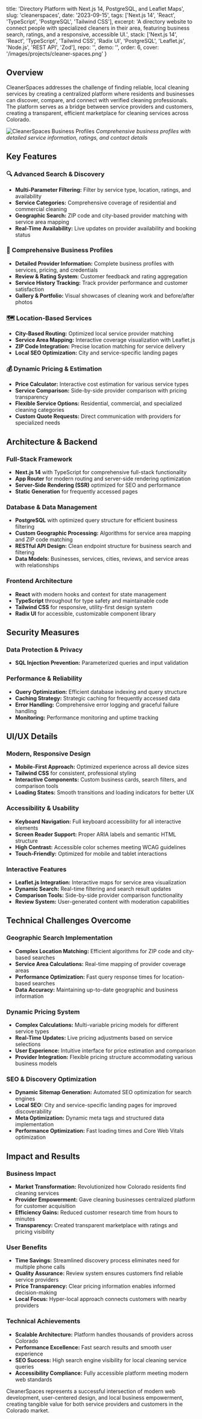   title: 'Directory Platform with Next.js 14, PostgreSQL, and Leaflet Maps',
  slug: 'cleanerspaces',
  date: '2023-09-15',
  tags: ['Next.js 14', 'React', 'TypeScript', 'PostgreSQL', 'Tailwind CSS'],
  excerpt: 'A directory website to connect people with specialized cleaners in their area, featuring business search, ratings, and a responsive, accessible UI.',
  stack: ['Next.js 14', 'React', 'TypeScript', 'Tailwind CSS', 'Radix UI', 'PostgreSQL', 'Leaflet.js', 'Node.js', 'REST API', 'Zod'],
  repo: '',
  demo: '',
  order: 6,
  cover: '/images/projects/cleaner-spaces.png'
}

## Overview

CleanerSpaces addresses the challenge of finding reliable, local cleaning services by creating a centralized platform where residents and businesses can discover, compare, and connect with verified cleaning professionals. The platform serves as a bridge between service providers and customers, creating a transparent, efficient marketplace for cleaning services across Colorado.

![CleanerSpaces Business Profiles](/images/projects/cleaner-spaces-1.png)
*Comprehensive business profiles with detailed service information, ratings, and contact details*

## Key Features

### 🔍 Advanced Search & Discovery
- **Multi-Parameter Filtering:** Filter by service type, location, ratings, and availability
- **Service Categories:** Comprehensive coverage of residential and commercial cleaning
- **Geographic Search:** ZIP code and city-based provider matching with service area mapping
- **Real-Time Availability:** Live updates on provider availability and booking status

### 🏪 Comprehensive Business Profiles
- **Detailed Provider Information:** Complete business profiles with services, pricing, and credentials
- **Review & Rating System:** Customer feedback and rating aggregation
- **Service History Tracking:** Track provider performance and customer satisfaction
- **Gallery & Portfolio:** Visual showcases of cleaning work and before/after photos

### 🗺️ Location-Based Services
- **City-Based Routing:** Optimized local service provider matching
- **Service Area Mapping:** Interactive coverage visualization with Leaflet.js
- **ZIP Code Integration:** Precise location matching for service delivery
- **Local SEO Optimization:** City and service-specific landing pages

### 💰 Dynamic Pricing & Estimation
- **Price Calculator:** Interactive cost estimation for various service types
- **Service Comparison:** Side-by-side provider comparison with pricing transparency
- **Flexible Service Options:** Residential, commercial, and specialized cleaning categories
- **Custom Quote Requests:** Direct communication with providers for specialized needs


## Architecture & Backend

### Full-Stack Framework
- **Next.js 14** with TypeScript for comprehensive full-stack functionality
- **App Router** for modern routing and server-side rendering optimization
- **Server-Side Rendering (SSR)** optimized for SEO and performance
- **Static Generation** for frequently accessed pages

### Database & Data Management
- **PostgreSQL** with optimized query structure for efficient business filtering
- **Custom Geographic Processing:** Algorithms for service area mapping and ZIP code matching
- **RESTful API Design:** Clean endpoint structure for business search and filtering
- **Data Models:** Businesses, services, cities, reviews, and service areas with relationships

### Frontend Architecture
- **React** with modern hooks and context for state management
- **TypeScript** throughout for type safety and maintainable code
- **Tailwind CSS** for responsive, utility-first design system
- **Radix UI** for accessible, customizable component library

## Security Measures

### Data Protection & Privacy
- **SQL Injection Prevention:** Parameterized queries and input validation

### Performance & Reliability
- **Query Optimization:** Efficient database indexing and query structure
- **Caching Strategy:** Strategic caching for frequently accessed data
- **Error Handling:** Comprehensive error logging and graceful failure handling
- **Monitoring:** Performance monitoring and uptime tracking

## UI/UX Details

### Modern, Responsive Design
- **Mobile-First Approach:** Optimized experience across all device sizes
- **Tailwind CSS** for consistent, professional styling
- **Interactive Components:** Custom business cards, search filters, and comparison tools
- **Loading States:** Smooth transitions and loading indicators for better UX

### Accessibility & Usability
- **Keyboard Navigation:** Full keyboard accessibility for all interactive elements
- **Screen Reader Support:** Proper ARIA labels and semantic HTML structure
- **High Contrast:** Accessible color schemes meeting WCAG guidelines
- **Touch-Friendly:** Optimized for mobile and tablet interactions

### Interactive Features
- **Leaflet.js Integration:** Interactive maps for service area visualization
- **Dynamic Search:** Real-time filtering and search result updates
- **Comparison Tools:** Side-by-side provider comparison functionality
- **Review System:** User-generated content with moderation capabilities

## Technical Challenges Overcome

### Geographic Search Implementation
- **Complex Location Matching:** Efficient algorithms for ZIP code and city-based searches
- **Service Area Calculations:** Real-time mapping of provider coverage areas
- **Performance Optimization:** Fast query response times for location-based searches
- **Data Accuracy:** Maintaining up-to-date geographic and business information

### Dynamic Pricing System
- **Complex Calculations:** Multi-variable pricing models for different service types
- **Real-Time Updates:** Live pricing adjustments based on service selections
- **User Experience:** Intuitive interface for price estimation and comparison
- **Provider Integration:** Flexible pricing structure accommodating various business models

### SEO & Discovery Optimization
- **Dynamic Sitemap Generation:** Automated SEO optimization for search engines
- **Local SEO:** City and service-specific landing pages for improved discoverability
- **Meta Optimization:** Dynamic meta tags and structured data implementation
- **Performance Optimization:** Fast loading times and Core Web Vitals optimization

## Impact and Results

### Business Impact
- **Market Transformation:** Revolutionized how Colorado residents find cleaning services
- **Provider Empowerment:** Gave cleaning businesses centralized platform for customer acquisition
- **Efficiency Gains:** Reduced customer research time from hours to minutes
- **Transparency:** Created transparent marketplace with ratings and pricing visibility

### User Benefits
- **Time Savings:** Streamlined discovery process eliminates need for multiple phone calls
- **Quality Assurance:** Review system ensures customers find reliable service providers
- **Price Transparency:** Clear pricing information enables informed decision-making
- **Local Focus:** Hyper-local approach connects customers with nearby providers

### Technical Achievements
- **Scalable Architecture:** Platform handles thousands of providers across Colorado
- **Performance Excellence:** Fast search results and smooth user experience
- **SEO Success:** High search engine visibility for local cleaning service queries
- **Accessibility Compliance:** Fully accessible platform meeting modern web standards

CleanerSpaces represents a successful intersection of modern web development, user-centered design, and local business empowerment, creating tangible value for both service providers and customers in the Colorado market.


